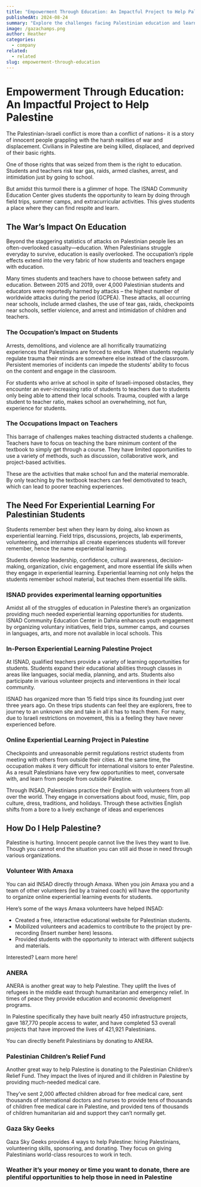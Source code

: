 ```yaml
---
title: "Empowerment Through Education: An Impactful Project to Help Palestine"
publishedAt: 2024-08-24
summary: "Explore the challenges facing Palestinian education and learn how organizations like ISNAD are empowering students through experiential learning. Discover ways to help."
image: /gazachamps.png
author: Heather
categories:
  - company
related:
  - related
slug: empowerment-through-education
---
```


# Empowerment Through Education: An Impactful Project to Help Palestine

The Palestinian-Israeli conflict is more than a conflict of nations- it is a story of innocent people grappling with the harsh realities of war and displacement. Civilians in Palestine are being killed, displaced, and deprived of their basic rights.

One of those rights that was seized from them is the right to education. Students and teachers risk tear gas, raids, armed clashes, arrest, and intimidation just by going to school.

But amidst this turmoil there is a glimmer of hope. The ISNAD Community Education Center gives students the opportunity to learn by doing through field trips, summer camps, and extracurricular activities. This gives students a place where they can find respite and learn.

## **The War’s Impact On Education**

Beyond the staggering statistics of attacks on Palestinian people lies an often-overlooked casualty—education. When Palestinians struggle everyday to survive, education is easily overlooked. The occupation’s ripple effects extend into the very fabric of how students and teachers engage with education.

Many times students and teachers have to choose between safety and education. Between 2015 and 2019, over 4,000 Palestinian students and educators were reportedly harmed by attacks – the highest number of worldwide attacks during the period (GCPEA). These attacks, all occurring near schools, include armed clashes, the use of tear gas, raids, checkpoints near schools, settler violence, and arrest and intimidation of children and teachers.

### The Occupation’s Impact on Students

Arrests, demolitions, and violence are all horrifically traumatizing experiences that Palestinians are forced to endure. When students regularly regulate trauma their minds are somewhere else instead of the classroom. Persistent memories of incidents can impede the students’ ability to focus on the content and engage in the classroom.

For students who arrive at school in spite of Israeli-imposed obstacles, they encounter an ever-increasing ratio of students to teachers due to students only being able to attend their local schools. Trauma, coupled with a large student to teacher ratio, makes school an overwhelming, not fun, experience for students.

### The Occupations Impact on Teachers

This barrage of challenges makes teaching distracted students a challenge. Teachers have to focus on teaching the bare minimum content of the textbook to simply get through a course. They have limited opportunities to use a variety of methods, such as discussion, collaborative work, and project-based activities.

These are the activities that make school fun and the material memorable. By only teaching by the textbook teachers can feel demotivated to teach, which can lead to poorer teaching experiences.

## The Need For Experiential Learning For Palestinian Students

Students remember best when they learn by doing, also known as experiential learning. Field trips, discussions, projects, lab experiments, volunteering, and internships all create experiences students will forever remember, hence the name experiential learning.

Students develop leadership, confidence, cultural awareness, decision-making, organization, civic engagement, and more essential life skills when they engage in experiential learning. Experiential learning not only helps the students remember school material, but teaches them essential life skills.

### ISNAD provides experimental learning opportunities

Amidst all of the struggles of education in Palestine there’s an organization providing much needed experiential learning opportunities for students. ISNAD Community Education Center in Dahria enhances youth engagement by organizing voluntary initiatives, field trips, summer camps, and courses in languages, arts, and more not available in local schools. This

### In-Person Experiential Learning Palestine Project

At ISNAD, qualified teachers provide a variety of learning opportunities for students. Students expand their educational abilities through classes in areas like languages, social media, planning, and arts. Students also participate in various volunteer projects and interventions in their local community.

ISNAD has organized more than 15 field trips since its founding just over three years ago. On these trips students can feel they are explorers, free to journey to an unknown site and take in all it has to teach them. For many, due to Israeli restrictions on movement, this is a feeling they have never experienced before.

### Online Experiential Learning Project in Palestine

Checkpoints and unreasonable permit regulations restrict students from meeting with others from outside their cities. At the same time, the occupation makes it very difficult for international visitors to enter Palestine. As a result Palestinians have very few opportunities to meet, conversate with, and learn from people from outside Palestine.

Through INSAD, Palestinians practice their English with volunteers from all over the world. They engage in conversations about food, music, film, pop culture, dress, traditions, and holidays. Through these activities English shifts from a bore to a lively exchange of ideas and experiences

## How Do I Help Palestine?

Palestine is hurting. Innocent people cannot live the lives they want to live. Though you cannot end the situation you can still aid those in need through various organizations.

### Volunteer With Amaxa

You can aid INSAD directly through Amaxa. When you join Amaxa you and a team of other volunteers (led by a trained coach) will have the opportunity to organize online experiential learning events for students.

Here’s some of the ways Amaxa volunteers have helped INSAD:

- Created a free, interactive educational website for Palestinian students.
- Mobilized volunteers and academics to contribute to the project by pre-recording (Insert number here) lessons.
- Provided students with the opportunity to interact with different subjects and materials.

Interested? Learn more here!

### ANERA

ANERA is another great way to help Palestine. They uplift the lives of refugees in the middle east through humanitarian and emergency relief. In times of peace they provide education and economic development programs.

In Palestine specifically they have built nearly 450 infrastructure projects, gave 187,770 people access to water, and have completed 53 overall projects that have improved the lives of 421,921 Palestinians.

You can directly benefit Palestinians by donating to ANERA.

### Palestinian Children’s Relief Fund

Another great way to help Palestine is donating to the Palestinian Children’s Relief Fund. They impact the lives of injured and ill children in Palestine by providing much-needed medical care.

They’ve sent 2,000 affected children abroad for free medical care, sent thousands of international doctors and nurses to provide tens of thousands of children free medical care in Palestine, and provided tens of thousands of children humanitarian aid and support they can’t normally get.

### Gaza Sky Geeks

Gaza Sky Geeks provides 4 ways to help Palestine: hiring Palestinians, volunteering skills, sponsoring, and donating. They focus on giving Palestinians world-class resources to work in tech.

### Weather it’s your money or time you want to donate, there are plentiful opportunities to help those in need in Palestine
